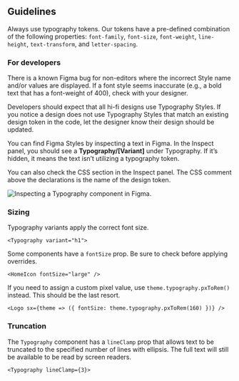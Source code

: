 


<Meta title="Theme/Typography/Guidelines" />

## Guidelines

Always use typography tokens. Our tokens have a pre-defined combination of the following properties: `font-family`, `font-size`, `font-weight`, `line-height`, `text-transform`, and `letter-spacing`.

### For developers

<Alert severity="warning">
  There is a known Figma bug for non-editors where the incorrect Style name
  and/or values are displayed. If a font style seems inaccurate (e.g., a bold
  text that has a font-weight of 400), check with your designer.
</Alert>

Developers should expect that all hi-fi designs use Typography Styles. If you notice a design does not use Typography Styles that match an existing design token in the code, let the designer know their design should be updated.

You can find Figma Styles by inspecting a text in Figma. In the Inspect panel, you should see a **Typography/[Variant]** under Typography. If it’s hidden, it means the text isn’t utilizing a typography token.

You can also check the CSS section in the Inspect panel. The CSS comment above the declarations is the name of the design token.

<img src={img} alt="Inspecting a Typography component in Figma." />

### Sizing

Typography variants apply the correct font size.

```tsx
<Typography variant="h1">
```

Some components have a `fontSize` prop. Be sure to check before applying overrides.

```tsx
<HomeIcon fontSize="large" />
```

If you need to assign a custom pixel value, use `theme.typography.pxToRem()` instead. This should be the last resort.

```tsx
<Logo sx={theme => ({ fontSize: theme.typography.pxToRem(160) })} />
```

### Truncation

The `Typography` component has a `lineClamp` prop that allows text to be truncated to the specified number of lines with ellipsis. The full text will still be available to be read by screen readers.

```tsx
<Typography lineClamp={3}>
```

